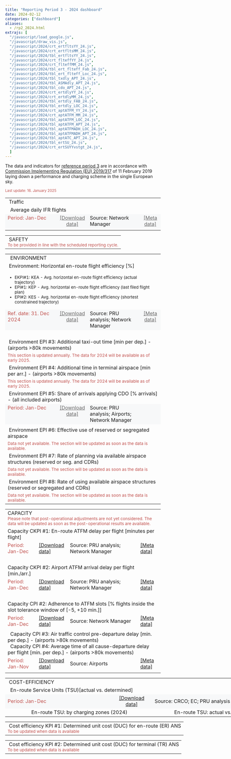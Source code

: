 ```yaml
---
title: "Reporting Period 3 - 2024 dashboard"
date: 2024-02-12
categories: ["dashboard"]
aliases:
  - /rp2_2024.html
extrajs: [
  "/javascript/load_google.js",
  "/javascript/draw_vis.js",
  "/javascript/2024/crt_ertfltsYY_24.js",
  "/javascript/2024/crt_ertfltsMM_24.js",
  "/javascript/2024/tbl_ertfltsYY_24.js",
  "/javascript/2024/crt_flteffYY_24.js",
  "/javascript/2024/crt_flteffMM_24.js",
  "/javascript/2024/tbl_ert_flteff_Fab_24.js",
  "/javascript/2024/tbl_ert_flteff_Loc_24.js",
  "/javascript/2024/tbl_txdly_APT_24.js",
  "/javascript/2024/tbl_ASMAdly_APT_24.js",
  "/javascript/2024/tbl_cdo_APT_24.js",
  "/javascript/2024/crt_ertdlyYY_24.js",
  "/javascript/2024/crt_ertdlyMM_24.js",
  "/javascript/2024/tbl_ertdly_FAB_24.js",
  "/javascript/2024/tbl_ertdly_LOC_24.js",
  "/javascript/2024/crt_aptATFM_YY_24.js",
  "/javascript/2024/crt_aptATFM_MM_24.js",
  "/javascript/2024/tbl_aptATFM_LOC_24.js",
  "/javascript/2024/tbl_aptATFM_APT_24.js",
  "/javascript/2024/tbl_aptATFMADH_LOC_24.js",
  "/javascript/2024/tbl_aptATFMADH_APT_24.js",
  "/javascript/2024/tbl_aptATC_APT_24.js",
  "/javascript/2024/tbl_ertSU_24.js",
  "/javascript/2024/crt_ertSUYYvstgt_24.js",
  ]
--- 
```

<script type="text/javascript" src="//www.google.com/jsapi"></script>

The data and indicators for [reference period 3][ref3] are in accordance with [Commission Implementing Regulation (EU) 2019/317][no317_2019] of 11 February 2019 laying down a performance and charging scheme in the single European sky.

<small><span style="color:#C0504D;">Last update: 16. January 2025 </small></span>

<!-- TRAFFIC -->
<table style="width: 100%; max-width: 950px; text-align: left;" border="0" cellpadding="2" cellspacing="2">
  <tbody>
    <tr>
      <td colspan="4" style="width: 100%;">
        <div class="head2">&nbsp;Traffic</div>
      </td>
    </tr>
    <tr>
      <td colspan="4" class="head3" style="width: 100%;">&nbsp; Average daily IFR flights</td>
    </tr>
    <tr>
      <td style="width: 350px; background-color:#f7f8f9; vertical-align: top;">
        <div class="data-period"><span style="color:#C0504D;">Period: Jan-Dec</span></div>
      </td>
      <td style="width: 120px; text-align: center; background-color:#f7f8f9; vertical-align: top;">
        <a href="https://docs.google.com/spreadsheets/d/1cs-kYFpNCxImFDTrutLlU9btLvLQdto5o59ECZXxdKc/edit?usp=sharing&hl=en_GB" target="_blank" style="color:#666;">[Download data]</a>
      </td>
      <td style="width: 350px; background-color:#f7f8f9; vertical-align: top;">
        <div class="data-source">Source: Network Manager</div>
      </td>
      <td style="width: 120px; text-align: center; background-color:#f7f8f9; vertical-align: top;">
        <a href='{{< relref "/metadata/minutes-of-en-route-atfm-delay-per-flight.Rmd" >}}' target="_blank" style="color:#666;">[Meta data]</a>
      </td>
    </tr>
    <tr>
      <td colspan="2" style="width: 50%; vertical-align: top;">
        <div id="crt_cap_ert_YY"></div>
        <div id="crt_ertfltsYY_24" style="float: left;"></div>
        <div id="crt_ertfltsMM_24" style="float: left;"></div>
      </td>
      <td colspan="2" style="width: 50%; vertical-align: top;">
        <div id="tbl_ertfltsYY_24" style="float: top;"></div>
      </td>
    </tr>
  </tbody>
</table>

<!-- SAFETY -->
<table style="width: 100%; max-width: 950px; text-align: left;" border="0" cellpadding="2" cellspacing="2">
  <tbody>
    <tr>
      <td colspan="4" style="width: 100%;">
        <div class="head2">&nbsp;SAFETY</div>
        <small><span style="color:#C0504D;">To be provided in line with the scheduled reporting cycle.</span></small>
      </td>
    </tr>
  </tbody>
</table>

<!-- ENVIRONMENT -->
<table style="width: 100%; max-width: 950px; text-align: left;" border="0" cellpadding="2" cellspacing="2">
  <tbody>
    <tr>
      <td colspan="4" style="width: 100%;">
        <div class="head2">&nbsp; ENVIRONMENT</div>
      </td>
    </tr>
    
    <!-- Horizontal en-route flight efficiency -->
    <tr>
      <td colspan="4" class="head3" style="width: 100%;">&nbsp;Environment: Horizontal en-route flight efficiency [%]</td>
    </tr>
    <tr>
      <td colspan="4" style="width: 100%;">
        <small>
          <ul>
            <li>EKPI#1: KEA - Avg. horizontal en-route flight efficiency (actual trajectory)</li>
            <li>EPI#1: KEP - Avg. horizontal en-route flight efficiency (last filed flight plan)</li>
            <li>EPI#2: KES - Avg. horizontal en-route flight efficiency (shortest constrained trajectory)</li>
          </ul>
        </small>
      </td>
    </tr>
    <tr>
      <td style="width: 350px; background-color:#f7f8f9; vertical-align: top;">
        <div class="data-period"><span style="color:#C0504D;">Ref. date: 31. Dec 2024</span></div>
      </td>
      <td style="width: 120px; text-align: center; background-color:#f7f8f9; vertical-align: top;">
        <a href="https://docs.google.com/spreadsheets/d/15xVlzqGNyNDWQCyEsxYoLkMVtjERA0FnH5mI5kGnv90/edit?usp=sharing&hl=en_GB" target="_blank" style="color:#666;">[Download data]</a>
      </td>
      <td style="width: 350px; background-color:#f7f8f9; vertical-align: top;">
        <div class="data-source">Source: PRU analysis; Network Manager</div>
      </td>
      <td style="width: 120px; text-align: center; background-color:#f7f8f9; vertical-align: top;">
        <a href='{{< relref "/metadata/average-horizontal-en-route-inefficiency.md" >}}' target="_blank" style="color:#666;">[Meta data]</a>
      </td>
    </tr>
    <tr>
      <td colspan="2" style="width: 50%; vertical-align: top;">
        <div id="crt_flteffYY_24"></div><br>
        <div id="tbl_ert_flteff_Fab_24"></div>
      </td>
      <td colspan="2" style="width: 50%; vertical-align: top;">
        <div id="crt_flteffMM_24"></div><br>
        <div id="tbl_ert_flteff_Loc_24"></div>
      </td>
    </tr>
    
    <!-- Additional taxi-out time -->
    <tr>
      <td colspan="4" class="head3">&nbsp;Environment EPI #3: Additional taxi-out time [min per dep.] - (airports >80k movements)</td>
    </tr>
    <tr>
      <td colspan="4" style="width: 100%;"><small><span style="color:#C0504D;">This section is updated annually. The data for 2024 will be available as of early 2025.</span></small></td>
    </tr>

    <!-- Additional ASMA time -->
    <tr>
      <td colspan="4" class="head3">&nbsp;Environment EPI #4: Additional time in terminal airspace [min per arr.] - (airports >80k movements)</td>
    </tr>
    <tr>
      <td colspan="4" style="width: 100%;"><small><span style="color:#C0504D;">This section is updated annually. The data for 2024 will be available as of early 2025.</span></small></td>
    </tr>

    <!-- Share of arrivals applying CDO -->
    <tr>
      <td colspan="4" class="head3">&nbsp;Environment EPI #5: Share of arrivals applying CDO [% arrivals] - (all included airports)</td>
    </tr>
    <tr>
      <td style="width: 350px; background-color:#f7f8f9; vertical-align: top;">
        <div class="data-period"><span style="color:#C0504D;">Period: Jan-Dec</span></div>
      </td>
      <td style="width: 120px; text-align: center; background-color:#f7f8f9; vertical-align: top;">
        <a href="https://docs.google.com/spreadsheets/d/1aesPzTssvkCIma4Gf4WyUVcHNM8WV7-P4XIOMDNAWE0/edit?usp=sharing&hl=en_GB" target="_blank" style="color:#666;">[Download data]</a>
      </td>
      <td style="width: 350px; background-color:#f7f8f9; vertical-align: top;">
        <div class="data-source">Source: PRU analysis; Airports; Network Manager</div>
      </td>
      <td style="width: 120px; text-align: center; background-color:#f7f8f9; vertical-align: top;"></td>
    </tr>
    <tr>
      <td colspan="4" style="vertical-align: top;">
        <div id="tbl_cdo_APT_24"></div>
      </td>
    </tr>

    <!-- Use of shared airspace -->
    <tr>
      <td colspan="4" class="head3">&nbsp;Environment EPI #6: Effective use of reserved or segregated airspace</td>
    </tr>
    <tr>
      <td colspan="4" style="width: 100%;"><small><span style="color:#C0504D;">Data not yet available. The section will be updated as soon as the data is available.</span></small></td>
    </tr>
    <tr>
      <td colspan="4" class="head3">&nbsp;Environment EPI #7: Rate of planning via available airspace structures (reserved or seg. and CDRs)</td>
    </tr>
    <tr>
      <td colspan="4" style="width: 100%;"><small><span style="color:#C0504D;">Data not yet available. The section will be updated as soon as the data is available.</span></small></td>
    </tr>
    <tr>
      <td colspan="4" class="head3">&nbsp;Environment EPI #8: Rate of using available airspace structures (reserved or segregated and CDRs)</td>
    </tr>
    <tr>
      <td colspan="4" style="width: 100%;"><small><span style="color:#C0504D;">Data not yet available. The section will be updated as soon as the data is available.</span></small></td>
    </tr>
  </tbody>
</table>

<!-- CAPACITY Section -->
<table style="width: 100%; max-width: 950px; text-align: left;" border="0" cellpadding="2" cellspacing="2">
  <tbody>
    <tr>
      <td colspan="4" style="width: 100%;">
        <div class="head2">CAPACITY</div>
        <span style="color:#C0504D;">
          <small>Please note that post-operational adjustments are not yet considered. The data will be updated as soon as the post-operational results are available.</small>
        </span>
      </td>
    </tr>

    <!-- EN-ROUTE ATFM DELAYS -->
    <tr>
      <td colspan="4">
        <div class="head3" style="width: 100%;">Capacity CKPI #1: En-route ATFM delay per flight [minutes per flight]</div>
      </td>
    </tr>
    <tr>
      <td class="data-period">
        <span style="color:#C0504D;">Period: Jan-Dec</span>
      </td>
      <td class="text-center">
        <a href="https://docs.google.com/spreadsheets/d/1VRHlQpAILNP8R2BHwQsK9KhOKEFy1wv50erTPC7UnJE/edit?usp=sharing&hl=en_GB" target="_blank">[Download data]</a>
      </td>
      <td class="data-source">
        Source: PRU analysis; Network Manager
      </td>
      <td class="text-center">
        <a href='{{< relref "/metadata/minutes-of-en-route-atfm-delay-per-flight.md" >}}' target="_blank">[Meta data]</a>
      </td>
    </tr>
    <tr>
      <td colspan="2">
        <div id="crt_ertdlyYY_24"></div><br>
        <div id="tbl_ertdly_FAB_24"></div>
      </td>
      <td colspan="2">
        <div id="crt_ertdlyMM_24"></div><br>
        <div id="tbl_ertdly_LOC_24"></div>
      </td>
    </tr>

    <!-- AIRPORT ATFM ARRIVAL DELAYS -->
    <tr>
      <td colspan="4">
        <div class="head3">Capacity CKPI #2: Airport ATFM arrival delay per flight [min./arr.]</div>
      </td>
    </tr>
    <tr>
      <td class="data-period">
        <span style="color:#C0504D;">Period: Jan-Dec</span>
      </td>
      <td class="text-center">
        <a href="https://docs.google.com/spreadsheets/d/1oY3AWWZalnu2TcTnUF2Fj2mgk_y9SpCZgGoZuWkWLaI/edit?usp=sharing&hl=en_GB" target="_blank">[Download data]</a>
      </td>
      <td class="data-source">
        Source: PRU analysis; Network Manager
      </td>
      <td class="text-center">
        <a href='{{< relref "/metadata/airport-atfm-delay.md" >}}' target="_blank">[Meta data]</a>
      </td>
    </tr>
    <tr>
      <td colspan="2">
        <div id="crt_aptATFM_YY_24"></div><br>
        <div id="tbl_aptATFM_LOC_24"></div>
      </td>
      <td colspan="2">
        <div id="crt_aptATFM_MM_24"></div><br>
        <div id="tbl_aptATFM_APT_24"></div>
      </td>
    </tr>

    <!-- ADHERENCE TO ATFM SLOTS -->
    <tr>
      <td colspan="4">
        <div class="head3">Capacity CPI #2: Adherence to ATFM slots [% flights inside the slot tolerance window of [-5, +10 min.]]</div>
      </td>
    </tr>
    <tr>
      <td class="data-period">
        <span style="color:#C0504D;">Period: Jan-Dec</span>
      </td>
      <td class="text-center">
        <a href="https://docs.google.com/spreadsheets/d/1qiQ610GuOKdlDd9xgrpTJEEmouzmDYR3HQSTwU0tNek/edit?usp=sharing&hl=en_GB" target="_blank">[Download data]</a>
      </td>
      <td class="data-source">
        Source: Network Manager
      </td>
      <td class="text-center">
        <a href='{{< relref "/metadata/atfm-slot-adherence.md" >}}' target="_blank">[Meta data]</a>
      </td>
    </tr>
    <tr>
      <td colspan="2">
        <div id="tbl_aptATFMADH_LOC_24"></div>
      </td>
      <td colspan="2">
        <div id="tbl_aptATFMADH_APT_24"></div>
      </td>
    </tr>

    <!-- ATC PRE DEPARTURE DELAYS -->
    <tr>
      <td colspan="4">
        <div class="head3">&nbsp; Capacity CPI #3: Air traffic control pre-departure delay [min. per dep.] - (airports >80k movements)</div>
        <div class="head3">&nbsp; Capacity CPI #4: Average time of all cause-departure delay per flight [min. per dep.] - (airports >80k movements)</div>
      </td>
    </tr>
    <tr>
      <td class="data-period">
        <span style="color:#C0504D;">Period: Jan-Nov</span>
      </td>
      <td class="text-center">
        <a href="https://docs.google.com/spreadsheets/d/1A46P4BlG5kc5ZfK5Zs2ipbXXXLfOuKX_gnAaxmZUOi8/edit?usp=sharing&hl=en_GB" target="_blank">[Download data]</a>
      </td>
      <td class="data-source">
        Source: Airports
      </td>
      <td class="text-center">
        <a href='{{< relref "/metadata/atc-pre-departure-delay.md" >}}' target="_blank">[Meta data]</a>
      </td>
    </tr>
    <tr>
      <td colspan="4">
        <div id="tbl_aptATC_APT_24"></div>
      </td>
    </tr>
  </tbody>
</table>

<!-- COST-EFFICIENCY -->
<table style="width: 950px;" border="0" cellpadding="2" cellspacing="2">
  <tbody>
    <tr>
      <td colspan="4" class="head2">&nbsp;COST-EFFICIENCY</td>
    </tr>

    <!-- EN-ROUTE SERVICE UNITS -->
    <tr>
      <td colspan="4" class="head3">&nbsp; En-route Service Units (TSU)[actual vs. determined]</td>
    </tr>
    <tr>
      <td style="width: 350px; background-color:#f7f8f9;" class="data-period"><span style="color:#C0504D;">Period: Jan-Dec</span></td>
      <td style="width: 120px; text-align: center; background-color:#f7f8f9;">
        <a href="https://docs.google.com/spreadsheets/d/1C1Hzrc1oaoKOLhPM8vextSzXG301Qh4M-oHiSdEPGOU/edit?usp=sharing" target="_blank">[Download data]</a>
      </td>
      <td style="width: 350px; background-color:#f7f8f9;" class="data-source">Source: CRCO; EC; PRU analysis</td>
      <td style="width: 120px; text-align: center; background-color:#f7f8f9;"></td>
    </tr>
    <tr>
      <td colspan="2" style="width: 475px; text-align: center;">
        <div class="head4">&nbsp;En-route TSU: by charging zones (2024)</div>
        <div id="tbl_ertSU_24"></div>
      </td>
      <td colspan="2" style="width: 475px; text-align: center;">
        <div class="head4">&nbsp;En-route TSU: actual vs. determined (2023)</div>
        <div id="crt_ertSUYYvstgt_24"></div>
      </td>
    </tr>

  <!-- DETERMINED UNIT COSTS FOR EN ROUTE ANS -->
  <table style="text-align: left; width: 950px;" border="0" cellpadding="1" cellspacing="1">
    <tbody>
      <tr>
        <td colspan="4">
          <div class="head3">&nbsp;Cost efficiency KPI #1: Determined unit cost (DUC) for en-route (ER) ANS</div>
          <span style="color:#C0504D;"><small>To be updated when data is available</small></span>
        </td>
      </tr>
    </tbody>
  </table>

  <!-- DETERMINED UNIT COSTS FOR TERMINAL ANS -->
  <table style="text-align: left; width: 950px;" border="0" cellpadding="2" cellspacing="2">
    <tbody>
      <tr>
        <td colspan="4">
          <div class="head3">&nbsp;Cost efficiency KPI #2: Determined unit cost (DUC) for terminal (TR) ANS</div>
          <span style="color:#C0504D;"><small>To be updated when data is available</small></span>
        </td>
      </tr>
    </tbody>
  </table>
    </tbody>
  </table>

</tbody>
</table>

<script src="//d3js.org/d3.v3.min.js" type="text/javascript"></script>
<script type="text/javascript" src="https://pym.nprapps.org/pym.v1.min.js"></script>


[no317_2019]: https://eur-lex.europa.eu/legal-content/EN/TXT/?uri=uriserv:OJ.L_.2019.056.01.0001.01.ENG "IR 317/2019"
[ref3]: ../../metadata/rp3/ "Reference Period 3"
